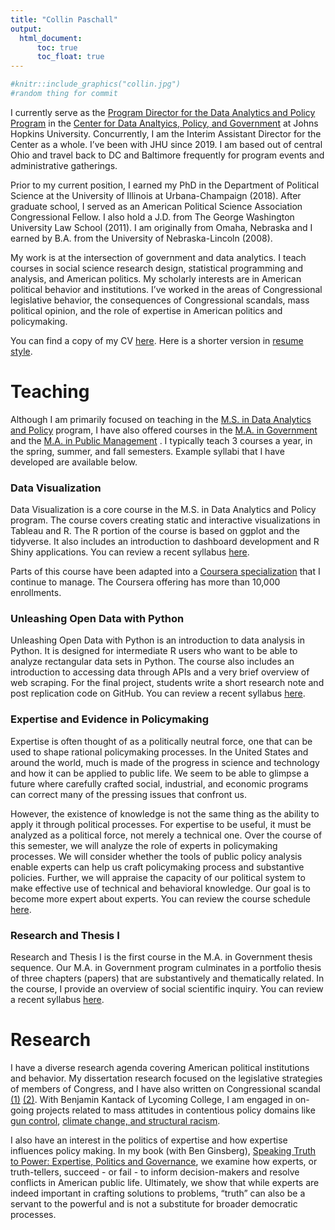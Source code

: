 ```yaml
---
title: "Collin Paschall"
output: 
  html_document:
      toc: true
      toc_float: true
---
```



```r
#knitr::include_graphics("collin.jpg")
#random thing for commit
```

I currently serve as the [Program Director for the Data Analytics and Policy Program](https://advanced.jhu.edu/directory/collin-paschall/) in the [Center for Data Analtyics, Policy, and Government](https://advanced.jhu.edu/about/centers/center-for-advanced-governmental-studies/) at Johns Hopkins University. Concurrently, I am the Interim Assistant Director for the Center as a whole. I've been with JHU since 2019. I am based out of central Ohio and travel back to DC and Baltimore frequently for program events and administrative gatherings. 

Prior to my current position, I earned my PhD in the Department of Political Science at the University of Illinois at Urbana-Champaign (2018). After graduate school, I served as an American Political Science Association Congressional Fellow. I also hold a J.D. from The George Washington University Law School (2011). I am originally from Omaha, Nebraska and I earned by B.A. from the University of Nebraska-Lincoln (2008).

My work is at the intersection of government and data analytics. I teach courses in social science research design, statistical programming and analysis, and American politics. My scholarly interests are in American political behavior and institutions. I've worked in the areas of Congressional legislative behavior, the consequences of Congressional scandals, mass political opinion, and the role of expertise in American politics and policymaking.

You can find a copy of my CV [here](http://collinpaschall.github.io/paschall_cv_5_25.pdf). Here is a shorter version in [resume style](http://collinpaschall.github.io/paschall_resume_short.pdf).

# Teaching

Although I am primarily focused on teaching in the [M.S. in Data Analytics and Policy](https://advanced.jhu.edu/academics/graduate/ms-data-analytics-policy/) program, I have also offered courses in the [M.A. in Government](https://advanced.jhu.edu/academics/graduate/ma-government/) and the [M.A. in Public Management](https://advanced.jhu.edu/academics/graduate/ma-public-management) . I typically teach 3 courses a year, in the spring, summer, and fall semesters. Example syllabi that I have developed are available below.

### Data Visualization

Data Visualization is a core course in the M.S. in Data Analytics and Policy program. The course covers creating static and interactive visualizations in Tableau and R. The R portion of the course is based on ggplot and the tidyverse. It also includes an introduction to dashboard development and R Shiny applications. You can review a recent syllabus [here](https://collinpaschall.github.io/paschall_data_viz.pdf).

Parts of this course have been adapted into a [Coursera specialization](https://www.coursera.org/specializations/jhu-data-visualization-dashboarding-with-r) that I continue to manage. The Coursera offering has more than 10,000 enrollments.

### Unleashing Open Data with Python

Unleashing Open Data with Python is an introduction to data analysis in Python. It is designed for intermediate R users who want to be able to analyze rectangular data sets in Python. The course also includes an introduction to accessing data through APIs and a very brief overview of web scraping. For the final project, students write a short research note and post replication code on GitHub. You can review a recent syllabus [here](https://collinpaschall.github.io/paschall_python.pdf).

### Expertise and Evidence in Policymaking

Expertise is often thought of as a politically neutral force, one that can be used to shape rational policymaking processes. In the United States and around the world, much is made of the progress in science and technology and how it can be applied to public life. We seem to be able to glimpse a future where carefully crafted social, industrial, and economic programs can correct many of the pressing issues that confront us.

However, the existence of knowledge is not the same thing as the ability to apply it through political processes. For expertise to be useful, it must be analyzed as a political force, not merely a technical one. Over the course of this semester, we will analyze the role of experts in policymaking processes. We will consider whether the tools of public policy analysis enable experts can help us craft policymaking process and substantive policies. Further, we will appraise the capacity of our political system to make effective use of technical and behavioral knowledge. Our goal is to become more expert about experts. You can review the course schedule [here](https://collinpaschall.github.io/e_and_e_syllabus.html).

### Research and Thesis I

Research and Thesis I is the first course in the M.A. in Government thesis sequence. Our M.A. in Government program culminates in a portfolio thesis of three chapters (papers) that are substantively and thematically related. In the course, I provide an overview of social scientific inquiry. You can review a recent syllabus [here](http://collinpaschall.github.io/paschall_rt1.pdf).

# Research

I have a diverse research agenda covering American political institutions and behavior. My dissertation research focused on the legislative strategies of members of Congress, and I have also written on Congressional scandal [(1)](https://journals.sagepub.com/doi/full/10.1177/1065912919826224?casa_token=HsEn5WMixbkAAAAA%3AcGqU6SiI_0vZdmV8_pQ3MusNNTUaFy-wWPReV0Ybh7Ai7Tap2lgGJQFpsHqYD5dXXT0KcF4NIgwVvA) [(2)](https://www.emerald.com/insight/content/doi/10.1108/978-1-80117-119-920221015/full/html). With Benjamin Kantack of Lycoming College, I am engaged in on-going projects related to mass attitudes in contentious policy domains like [gun control](https://onlinelibrary.wiley.com/doi/abs/10.1111/ssqu.12754?casa_token=FQGUM-fubzUAAAAA:y4TRc4Z6VvlsSX7aKNh13sFjoz9R4FaNRB3DuRAl45r0T0mGiPIu4ExsfesAgcJdiaCjWCVq6utWbNw), [climate change, and structural racism](https://journals.sagepub.com/doi/full/10.1177/09636625221133520?casa_token=yc--4qil76wAAAAA%3AIgI6ZpyqXTk-e2z4PQtdkrzNCn7x6tY8NzuSy7uxIYcTjCP-aXM4RAU4bBhB8dqwDlMYg2aJ5tS9Mw).

I also have an interest in the politics of expertise and how expertise influences policy making. In my book (with Ben Ginsberg), [Speaking Truth to Power: Expertise, Politics and Governance](https://www.e-elgar.com/shop/usd/speaking-truth-to-power-9781803927626.html), we examine how experts, or truth-tellers, succeed - or fail - to inform decision-makers and resolve conflicts in American public life. Ultimately, we show that while experts are indeed important in crafting solutions to problems, "truth" can also be a servant to the powerful and is not a substitute for broader democratic processes.
